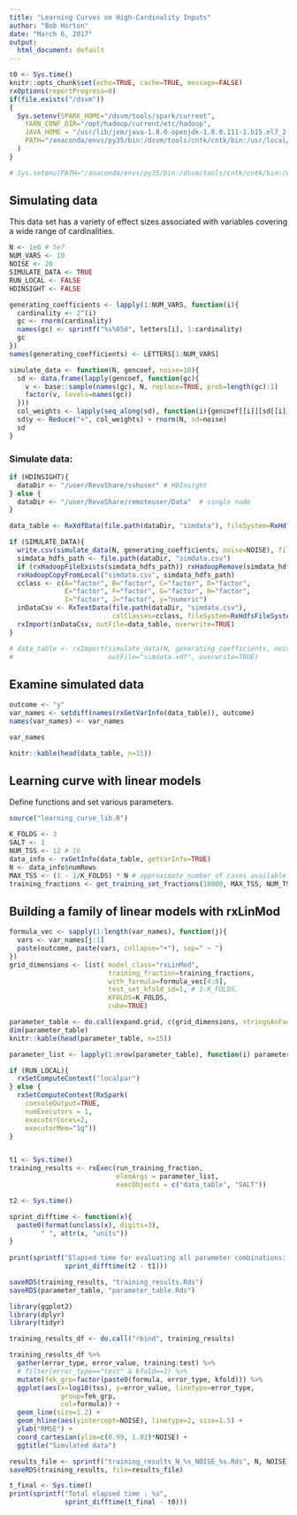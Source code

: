 ```yaml
---
title: "Learning Curves on High-Cardinality Inputs"
author: "Bob Horton"
date: "March 6, 2017"
output:
  html_document: default
---
```


```r
t0 <- Sys.time()
knitr::opts_chunk$set(echo=TRUE, cache=TRUE, message=FALSE)
rxOptions(reportProgress=0)
if(file.exists("/dsvm"))
{
  Sys.setenv(SPARK_HOME="/dsvm/tools/spark/current",
    YARN_CONF_DIR="/opt/hadoop/current/etc/hadoop", 
    JAVA_HOME = "/usr/lib/jvm/java-1.8.0-openjdk-1.8.0.111-1.b15.el7_2.x86_64",
    PATH="/anaconda/envs/py35/bin:/dsvm/tools/cntk/cntk/bin:/usr/local/mpi/bin:/dsvm/tools/spark/current/bin:/anaconda/envs/py35/bin:/dsvm/tools/cntk/cntk/bin:/usr/local/mpi/bin:/dsvm/tools/spark/current/bin:/usr/local/bin:/usr/bin:/usr/local/sbin:/usr/sbin:/opt/hadoop/current/sbin:/opt/hadoop/current/bin:/home/remoteuser/.local/bin:/home/remoteuser/bin:/opt/hadoop/current/sbin:/opt/hadoop/current/bin"
  )
}

# Sys.setenv(PATH="/anaconda/envs/py35/bin:/dsvm/tools/cntk/cntk/bin:/usr/local/mpi/bin:/dsvm/tools/spark/current/bin:/anaconda/envs/py35/bin:/dsvm/tools/cntk/cntk/bin:/usr/local/mpi/bin:/dsvm/tools/spark/current/bin:/usr/local/bin:/usr/bin:/usr/local/sbin:/usr/sbin:/opt/hadoop/current/sbin:/opt/hadoop/current/bin:/home/remoteuser/.local/bin:/home/remoteuser/bin:/opt/hadoop/current/sbin:/opt/hadoop/current/bin")
```

## Simulating data

This data set has a variety of effect sizes associated with variables covering a wide range of cardinalities. 

```r
N <- 1e6 # 5e7
NUM_VARS <- 10
NOISE <- 20
SIMULATE_DATA <- TRUE
RUN_LOCAL <- FALSE
HDINSIGHT <- FALSE

generating_coefficients <- lapply(1:NUM_VARS, function(i){
  cardinality <- 2^(i)
  gc <- rnorm(cardinality)
  names(gc) <- sprintf("%s%05d", letters[i], 1:cardinality)
  gc
})
names(generating_coefficients) <- LETTERS[1:NUM_VARS]

simulate_data <- function(N, gencoef, noise=10){
  sd <- data.frame(lapply(gencoef, function(gc){
    v <- base::sample(names(gc), N, replace=TRUE, prob=length(gc):1)
    factor(v, levels=names(gc))
  }))
  col_weights <- lapply(seq_along(sd), function(i){gencoef[[i]][sd[[i]]]})
  sd$y <- Reduce("+", col_weights) + rnorm(N, sd=noise)
  sd
}

```

### Simulate data:

```r

if (HDINSIGHT){
  dataDir <- "/user/RevoShare/sshuser" # HDInsight
} else {
  dataDir <- "/user/RevoShare/remoteuser/Data"  # single node 
}

data_table <- RxXdfData(file.path(dataDir, "simdata"), fileSystem=RxHdfsFileSystem())

if (SIMULATE_DATA){
  write.csv(simulate_data(N, generating_coefficients, noise=NOISE), file="simdata.csv", row.names=FALSE)
  simdata_hdfs_path <- file.path(dataDir, "simdata.csv")
  if (rxHadoopFileExists(simdata_hdfs_path)) rxHadoopRemove(simdata_hdfs_path)
  rxHadoopCopyFromLocal("simdata.csv", simdata_hdfs_path)
  cclass <- c(A="factor", B="factor", C="factor", D="factor",
              E="factor", F="factor", G="factor", H="factor",
              I="factor", J="factor", y="numeric")
  inDataCsv <- RxTextData(file.path(dataDir, "simdata.csv"), 
                          colClasses=cclass, fileSystem=RxHdfsFileSystem())
  rxImport(inDataCsv, outFile=data_table, overwrite=TRUE)
}

# data_table <- rxImport(simulate_data(N, generating_coefficients, noise=NOISE), 
#                        outFile="simdata.xdf", overwrite=TRUE)

```

## Examine simulated data

```r

outcome <- "y"
var_names <- setdiff(names(rxGetVarInfo(data_table)), outcome)
names(var_names) <- var_names

var_names

knitr::kable(head(data_table, n=15))

```

## Learning curve with linear models

Define functions and set various parameters.

```r
source("learning_curve_lib.R")

K_FOLDS <- 3
SALT <- 1
NUM_TSS <- 12 # 16
data_info <- rxGetInfo(data_table, getVarInfo=TRUE)
N <- data_info$numRows
MAX_TSS <- (1 - 1/K_FOLDS) * N # approximate number of cases available for training.
training_fractions <- get_training_set_fractions(10000, MAX_TSS, NUM_TSS)
```


## Building a family of linear models with rxLinMod

```r

formula_vec <- sapply(1:length(var_names), function(j){
  vars <- var_names[j:1]
  paste(outcome, paste(vars, collapse="+"), sep=" ~ ")
})
grid_dimensions <- list( model_class="rxLinMod",
                         training_fraction=training_fractions,
                         with_formula=formula_vec[4:8],
                         test_set_kfold_id=1, # 1:K_FOLDS,
                         KFOLDS=K_FOLDS,
                         cube=TRUE)

parameter_table <- do.call(expand.grid, c(grid_dimensions, stringsAsFactors=FALSE))
dim(parameter_table)
knitr::kable(head(parameter_table, n=15))
```

```r
parameter_list <- lapply(1:nrow(parameter_table), function(i) parameter_table[i,])

if (RUN_LOCAL){
  rxSetComputeContext("localpar")
} else {
  rxSetComputeContext(RxSpark(
    consoleOutput=TRUE, 
    numExecutors = 1, 
    executorCores=2, 
    executorMem="1g"))
}


t1 <- Sys.time()
training_results <- rxExec(run_training_fraction,
                           elemArgs = parameter_list,
                           execObjects = c("data_table", "SALT"))

t2 <- Sys.time()

sprint_difftime <- function(x){
  paste0(format(unclass(x), digits=3), 
        " ", attr(x, "units"))
}
  
print(sprintf("Elapsed time for evaluating all parameter combinations: %s",
              sprint_difftime(t2 - t1)))
```

```r
saveRDS(training_results, "training_results.Rds")
saveRDS(parameter_table, "parameter_table.Rds")
```

```r

library(ggplot2)
library(dplyr)
library(tidyr)

training_results_df <- do.call("rbind", training_results)

training_results_df %>%
  gather(error_type, error_value, training:test) %>%
  # filter(error_type=="test" & kfold==1) %>%
  mutate(fek_grp=factor(paste0(formula, error_type, kfold))) %>%
  ggplot(aes(x=log10(tss), y=error_value, linetype=error_type,
             group=fek_grp, 
             col=formula)) +
  geom_line(size=1.2) + 
  geom_hline(aes(yintercept=NOISE), linetype=2, size=1.5) + 
  ylab("RMSE") + 
  coord_cartesian(ylim=c(0.99, 1.02)*NOISE) +
  ggtitle("Simulated data")

```

```r
results_file <- sprintf("training_results_N_%s_NOISE_%s.Rds", N, NOISE)
saveRDS(training_results, file=results_file)
```

```r
t_final <- Sys.time()
print(sprintf("Total elapsed time : %s",
              sprint_difftime(t_final - t0)))

```